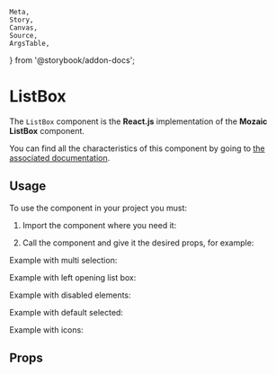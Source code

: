     Meta,
    Story,
    Canvas,
    Source,
    ArgsTable,
} from '@storybook/addon-docs';

<Meta title="Components/ListBox" component={ListBox} argTypes={argTypes}/>

# ListBox

The `ListBox` component is the **React.js** implementation of the **Mozaic ListBox** component.

You can find all the characteristics of this component by going to [the associated documentation](https://mozaic.adeo.cloud/Components/ListBox/).

## Usage

To use the component in your project you must:

1. Import the component where you need it:

<Source
    language="javascript"
    code="import { ListBox } from '@mozaic-ds/react';"
/>

2. Call the component and give it the desired props, for example:

<Canvas withSource="open">
    <Story story={WithMonoSelection}/>
</Canvas>

Example with multi selection:

<Canvas withSource="open">
    <Story story={WithMultiSelection} />
</Canvas>

Example with left opening list box:
<Canvas withSource="open">
    <Story story={LeftOpening} />
</Canvas>

Example with disabled elements:
<Canvas withSource="open">
    <Story story={Disabled} />
</Canvas>

Example with default selected:
<Canvas withSource="open">
    <Story story={WithDefaultSelected} />
</Canvas>

Example with icons:
<Canvas withSource="open">
    <Story story={WithIcon} />
</Canvas>

## Props

<ArgsTable of={ListBox}/>
